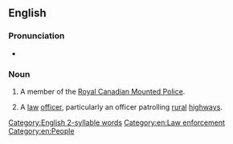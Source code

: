 {{also|mountie}}
==English==

===Pronunciation===
* {{audio|en|en-ca-mountie.ogg|Audio (CA)}}
*: {{rhymes|en|aʊnti}}

===Noun===
{{en-noun}}

# {{lb|en|informal}} A member of the [[w:Royal Canadian Mounted Police|Royal Canadian Mounted Police]].
# {{lb|en|US|informal}} A [[law]] [[officer]], particularly an officer patrolling [[rural]] [[highways]].

[[Category:English 2-syllable words]]
[[Category:en:Law enforcement]]
[[Category:en:People]]